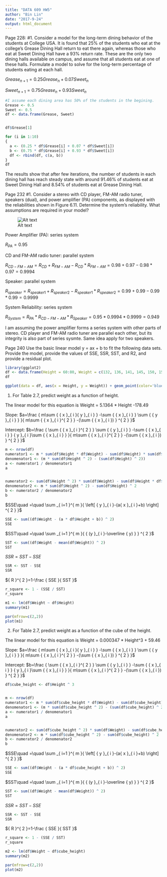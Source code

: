 ---
title: "DATA 609 HW5"
author: "Bin Lin"
date: "2017-9-24"
output: html_document
---

Page 228: #1. Consider a model for the long-term dining behavior of the students at College USA. It is found that 25% of the students who eat at the college's Grease Dining Hall return to eat there again, whereas those who eat at Sweet Dining Hall have a 93% return rate. These are the only two dining halls available on campus, and assume that all students eat at one of these halls. Formulate a model to solve for the long-term percentage of students eating at each hall.

${ G }rease_{ n+1 }=0.25{ Grease }_{ n }+0.07{ Sweet }_{ n }$

$Sweet_{ n+1 }=0.75{ Grease }_{ n }+0.93{ Sweet }_{ n }$

```{r}
#I assume each dining area has 50% of the students in the begining.
Grease <- 0.5
Sweet <- 0.5
df <- data.frame(Grease, Sweet)


df$Grease[1]

for (i in 1:10)
{ 
  a <- (0.25 * df$Grease[i] + 0.07 * df$Sweet[i])
  b <- (0.75 * df$Grease[i] + 0.93 * df$Sweet[i])
  df <- rbind(df, c(a, b))
}
df
```
The results show that after few iterations, the number of students in each dining hall has reach steady state with around 91.46% of students eat at Sweet Dining Hall and 8.54% of students eat at Grease Dining Hall. 



Page 232 #1. Consider a stereo with CD player, FM-AM radio tuner, speakers (dual), and power amplifier (PA) components, as displayed with the reliabilities shown in Figure 6.11. Determine the system's reliability. What assumptions are required in your model?

![Alt text](/Users/blin261/Desktop/DATA609/Capture.PNG)


Power Amplifier (PA): series system

${ R }_{ PA }=0.95$


CD and FM-AM radio tuner: parallel system

${ R }_{ CD-FM-AM }={ R }_{ CD }+{ R }_{ FM-AM }-{ R }_{ CD }*{ R }_{ FM-AM }=0.98+0.97-0.98*0.97=0.9994$


Speaker: parallel system

${ R }_{ speaker }={ R }_{ speaker1 }+{ R }_{ speaker2 }-{ R }_{ speaker1 }*{ R }_{ speaker2 }=0.99+0.99-0.99*0.99=0.9999$


System Reliability: series system

${ R }_{ System }={ R }_{ PA }*{ R }_{ CD-FM-AM }*{ R }_{ Speaker }=0.95*0.9994*0.9999=0.949$



I am assuming the power amplifier forms a series system with other parts of stereo. CD player and FM-AM radio tuner are parallel each other, but its integrity is also part of series sysmte. Same idea apply for two speakers.




Page 240 
Use the basic linear model y = ax + b to fit the following data sets. Provide the model,
provide the values of SSE, SSR, SST, and R2, and provide a residual plot.
```{r}
library(ggplot2)
df <- data.frame(Height = 60:80, Weight = c(132, 136, 141, 145, 150, 155, 160, 165, 170, 175, 180, 185, 190, 195, 201, 206, 212, 218, 223, 229, 234))
df

ggplot(data = df, aes(x = Height, y = Weight)) + geom_point(color='blue')+   geom_smooth(method = "lm", formula = y ~ x, color = "red")
```


1. For Table 2.7, predict weight as a function of height.

The linear model for this equation is Weight = 5.1364 * Height -178.49


Slope: $a=\frac { m\sum { { x }_{ i }{ y }_{ i } } -\sum { { x }_{ i } } \sum { { y }_{ i } }  }{ m\sum { { x }_{ i }^{ 2 } } -(\sum { { x }_{ i }) } ^{ 2 } }$


Intercept: 
$b=\frac { \sum { { x }_{ i }^{ 2 } } \sum { { y }_{ i } } -\sum { { x }_{ i } } { y }_{ i }\sum { { x }_{ i } }  }{ m\sum { { x }_{ i }^{ 2 } } -(\sum { { x }_{ i }) } ^{ 2 } }$


```{r}
m <- nrow(df)
numerator1 <- m * sum(df$Height * df$Weight) - sum(df$Height) * sum(df$Weight)
denomenator1 <- (m * sum(df$Height ^ 2) - (sum(df$Height) ^ 2))
a <- numerator1 / denomenator1
a


numerator2 <- sum(df$Height ^ 2) * sum(df$Weight) - sum(df$Height * df$Weight) * sum(df$Height)
denomenator2 <- m * sum(df$Height ^ 2) - sum(df$Height) ^ 2
b <- numerator2 / denomenator2
b
```

$SSE\quad =\quad \sum _{ i=1 }^{ m }{ \left[ { y }_{ i }-(a{ x }_{ i }+b) \right] ^{ 2 } }$

```{r}
SSE <- sum((df$Weight - (a * df$Height + b)) ^ 2)
SSE
```

$SST\quad =\quad \sum _{ i=1 }^{ m }{ { (y }_{ i }-\overline { y) }  } ^{ 2 }$

```{r}
SST <- sum((df$Weight - mean(df$Weight)) ^ 2)
SST
```


$SSR=SST-SSE$

```{r}
SSR <- SST - SSE
SSR
```

${ R }^{ 2 }=1-\frac { SSE }{ SST }$

```{r}
r_square <- 1 - (SSE / SST)
r_square
```

```{r}
m1 <- lm(df$Weight ~ df$Height)
summary(m1)

par(mfrow=c(2,2))
plot(m1)
```


2. For Table 2.7, predict weight as a function of the cube of the height.


The linear model for this equation is Weight = 0.000347 * Height^3 + 59.46

Slope: $a=\frac { m\sum { { x }_{ i }{ y }_{ i } } -\sum { { x }_{ i } } \sum { { y }_{ i } }  }{ m\sum { { x }_{ i }^{ 2 } } -(\sum { { x }_{ i }) } ^{ 2 } }$


Intercept: 
$b=\frac { \sum { { x }_{ i }^{ 2 } } \sum { { y }_{ i } } -\sum { { x }_{ i } } { y }_{ i }\sum { { x }_{ i } }  }{ m\sum { { x }_{ i }^{ 2 } } -(\sum { { x }_{ i }) } ^{ 2 } }$

```{r}
df$cube_height <- df$Height ^ 3


m <- nrow(df)
numerator1 <- m * sum(df$cube_height * df$Weight) - sum(df$cube_height) * sum(df$Weight)
denomenator1 <- (m * sum(df$cube_height ^ 2) - (sum(df$cube_height) ^ 2))
a <- numerator1 / denomenator1
a


numerator2 <- sum(df$cube_height ^ 2) * sum(df$Weight) - sum(df$cube_height * df$Weight) * sum(df$cube_height)
denomenator2 <- m * sum(df$cube_height ^ 2) - sum(df$cube_height) ^ 2
b <- numerator2 / denomenator2
b
```

$SSE\quad =\quad \sum _{ i=1 }^{ m }{ \left[ { y }_{ i }-(a{ x }_{ i }+b) \right] ^{ 2 } }$

```{r}
SSE <- sum((df$Weight - (a * df$cube_height + b)) ^ 2)
SSE
```

$SST\quad =\quad \sum _{ i=1 }^{ m }{ { (y }_{ i }-\overline { y) }  } ^{ 2 }$

```{r}
SST <- sum((df$Weight - mean(df$Weight)) ^ 2)
SST
```


$SSR=SST-SSE$

```{r}
SSR <- SST - SSE
SSR
```

${ R }^{ 2 }=1-\frac { SSE }{ SST }$

```{r}
r_square <- 1 - (SSE / SST)
r_square
```

```{r}
m2 <- lm(df$Weight ~ df$cube_height)
summary(m2)

par(mfrow=c(2,2))
plot(m2)
```
